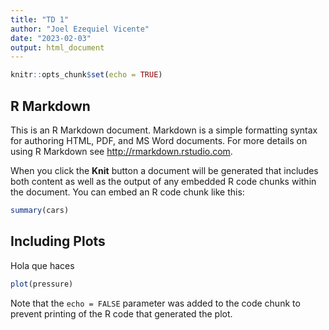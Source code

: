 ```yaml
---
title: "TD 1"
author: "Joel Ezequiel Vicente"
date: "2023-02-03"
output: html_document
---
```


```r
knitr::opts_chunk$set(echo = TRUE)
```

## R Markdown

This is an R Markdown document. Markdown is a simple formatting syntax for authoring HTML, PDF, and MS Word documents. For more details on using R Markdown see <http://rmarkdown.rstudio.com>.

When you click the **Knit** button a document will be generated that includes both content as well as the output of any embedded R code chunks within the document. You can embed an R code chunk like this:

```r
summary(cars)
```

## Including Plots

Hola que haces

```r
plot(pressure)
```

Note that the `echo = FALSE` parameter was added to the code chunk to prevent printing of the R code that generated the plot.
